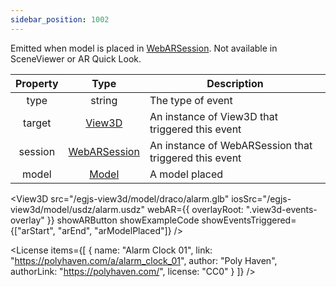 ```yaml
---
sidebar_position: 1002
---
```



Emitted when model is placed in [WebARSession](/docs/api/WebARSession).
Not available in SceneViewer or AR Quick Look.

|Property|Type|Description|
|:---:|:---:|---|
|type|string|The type of event|
|target|[View3D](/docs/api/View3D)|An instance of View3D that triggered this event|
|session|[WebARSession](/docs/api/WebARSession)|An instance of WebARSession that triggered this event|
|model|[Model](/docs/api/Model)|A model placed|

<View3D
  src="/egjs-view3d/model/draco/alarm.glb"
  iosSrc="/egjs-view3d/model/usdz/alarm.usdz"
  webAR={{ overlayRoot: ".view3d-events-overlay" }}
  showARButton
  showExampleCode
  showEventsTriggered={["arStart", "arEnd", "arModelPlaced"]} />

<License items={[
  {
    name: "Alarm Clock 01",
    link: "https://polyhaven.com/a/alarm_clock_01",
    author: "Poly Haven",
    authorLink: "https://polyhaven.com/",
    license: "CC0"
  }
]} />

